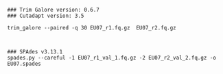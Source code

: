

```
### Trim Galore version: 0.6.7
### Cutadapt version: 3.5

trim_galore --paired -q 30 EU07_r1.fq.gz  EU07_r2.fq.gz



### SPAdes v3.13.1
spades.py --careful -1 EU07_r1_val_1.fq.gz -2 EU07_r2_val_2.fq.gz -o EU07.spades


```



